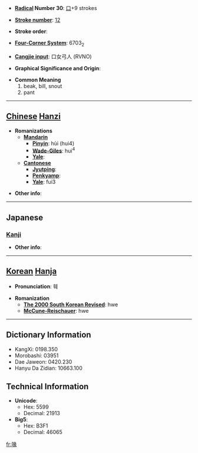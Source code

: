* '''[[Wiktionary:Chinese radical index| Radical]] Number 30''': [[Wiktionary:Chinese radical index 口|口]]+9 strokes

* '''[[Wiktionary:Chinese total strokes index|Stroke number]]''': [[Wiktionary:Chinese total strokes index 12|12]]

* '''Stroke order''': 

* '''[[Wiktionary:Chinese four corner index|Four-Corner System]]''': 6703<sub>2</sub>

* '''[[Wiktionary:Chinese Cangjie index|Cangjie input]]''': 口女弓人 (RVNO)

* '''Graphical Significance and Origin''': 

* '''Common Meaning'''
*#beak, bill, snout
*# pant


----

== [[Chinese]] [[Hanzi]] ==

* '''Romanizations'''
** '''[[Mandarin]]'''
*** '''[[Pinyin]]''': hùi (hui4)
*** '''[[Wade-Giles]]''': hui<sup>4</sup>
*** '''[[Yale]]''': 
** '''[[Cantonese]]'''
*** '''[[Jyutping]]''':
*** '''[[Penkyamp]]''': 
*** '''[[Yale]]''': fui3

* '''Other info''': 

----

==Japanese==
===[[Kanji]]===
{{kanji|on readings=[[かい]] (kai)|kun readings=[[くちばし]] (kuchibashi)}}

* '''Other info''':  

----

== [[Korean]] [[Hanja]] ==

* '''Pronunciation''': 훼

* '''Romanization'''
** '''[[The 2000 South Korean Revised Romanization|The 2000 South Korean Revised]]''': hwe
** '''[[McCune-Reischauer]]''': hwe

----

== Dictionary Information ==

* KangXi: 0198.350
* Morobashi: 03951
* Dae Jaweon: 0420.230
* Hanyu Da Zidian: 10663.100

== Technical Information ==

* '''Unicode''':
** Hex: 5599
** Decimal: 21913
* '''Big5''':
** Hex: B3F1
** Decimal: 46065

[[fr:喙]]